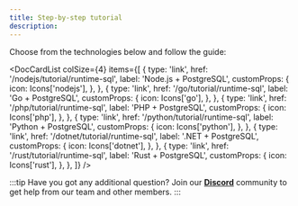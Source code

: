 ```yaml
---
title: Step-by-step tutorial
description:
---
```



Choose from the technologies below and follow the guide:

<DocCardList
  colSize={4}
  items={[
    {
      type: 'link',
      href: '/nodejs/tutorial/runtime-sql',
      label: 'Node.js + PostgreSQL',
      customProps: {
        icon: Icons['nodejs'],
      },
    },
    {
      type: 'link',
      href: '/go/tutorial/runtime-sql',
      label: 'Go + PostgreSQL',
      customProps: {
        icon: Icons['go'],
      },
    },
    {
      type: 'link',
      href: '/php/tutorial/runtime-sql',
      label: 'PHP + PostgreSQL',
      customProps: {
        icon: Icons['php'],
      },
    },
    {
      type: 'link',
      href: '/python/tutorial/runtime-sql',
      label: 'Python + PostgreSQL',
      customProps: {
        icon: Icons['python'],
      },
    },
    {
      type: 'link',
      href: '/dotnet/tutorial/runtime-sql',
      label: '.NET + PostgreSQL',
      customProps: {
        icon: Icons['dotnet'],
      },
    },
    {
      type: 'link',
      href: '/rust/tutorial/runtime-sql',
      label: 'Rust + PostgreSQL',
      customProps: {
        icon: Icons['rust'],
      },
    },
  ]}
/>

:::tip
Have you got any additional question? Join our **[Discord](https://discord.com/invite/WDvCZ54)** community to get help from our team and other members.
:::
